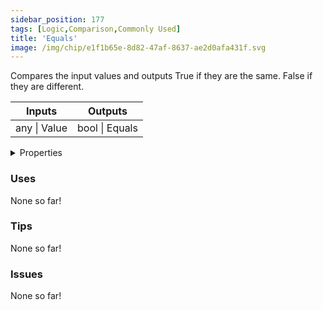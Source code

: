 ```yaml
---
sidebar_position: 177
tags: [Logic,Comparison,Commonly Used]
title: 'Equals'
image: /img/chip/e1f1b65e-8d82-47af-8637-ae2d0afa431f.svg
---
```


Compares the input values and outputs True if they are the same. False if they are different.



<IChip uuid="e1f1b65e-8d82-47af-8637-ae2d0afa431f"/>

<table><thead><tr><th>Inputs</th><th>Outputs</th></tr></thead><tbody><tr><td>any | Value</td><td>bool | Equals</td></tr></tbody></table>

<details>
  <summary>Properties</summary>
  <div>
    <div>
    <table>
      <tbody>
        <tr>
          <td>Is beta required?</td>
          <td>No</td>
        </tr>
        <tr>
          <td>Is chip a trolling risk?</td>
          <td>No</td>
        </tr>
        <tr>
          <td>Is chip a role assignment risk?</td>
          <td>No</td>
        </tr>
        <tr>
          <td>Chip UUID</td>
          <td>e1f1b65e-8d82-47af-8637-ae2d0afa431f</td>
        </tr>
        <tr>
          <td>Room availability</td>
          <td>Available everywhere</td>
        </tr>
      </tbody>
    </table>
    </div>
  </div>
</details>

### Uses

None so far!

### Tips

None so far!

### Issues

None so far!